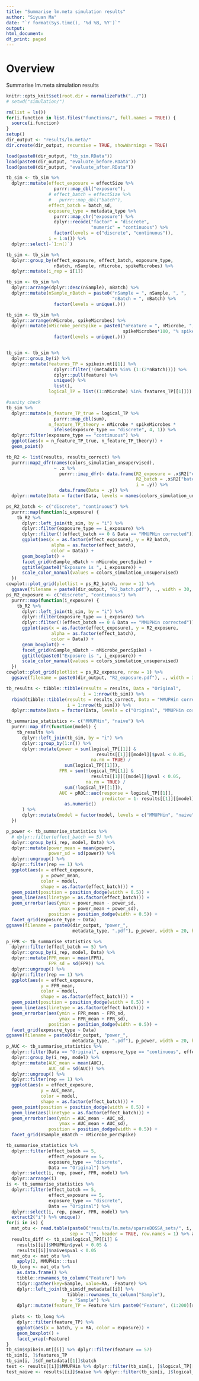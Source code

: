 ```yaml
---
title: "Summarise lm.meta simulation results"
author: "Siyuan Ma"
date: "`r format(Sys.time(), '%d %B, %Y')`"
output:
html_document:
df_print: paged
---
```

# Overview
Summarise lm.meta simulation results

```r
knitr::opts_knit$set(root.dir = normalizePath("../"))
# setwd("simulation/")
```
```r
rm(list = ls())
for(i.function in list.files("functions/", full.names = TRUE)) {
  source(i.function)
}
setup()
dir_output <- "results/lm.meta/"
dir.create(dir_output, recursive = TRUE, showWarnings = TRUE)
```

```r
load(paste0(dir_output, "tb_sim.RData"))
load(paste0(dir_output, "evaluate_before.RData"))
load(paste0(dir_output, "evaluate_after.RData"))
```

```r
tb_sim <- tb_sim %>% 
  dplyr::mutate(effect_exposure = effectSize %>% 
                  purrr::map_dbl("exposure"),
                # effect_batch = effectSize %>% 
                #   purrr::map_dbl("batch"),
                effect_batch = batch_sd,
                exposure_type = metadata_type %>% 
                  purrr::map_chr("exposure") %>% 
                  dplyr::recode("factor" = "discrete",
                                "numeric" = "continuous") %>% 
                  factor(levels = c("discrete", "continuous")),
                i = 1:n()) %>% 
  dplyr::select(-`1:n()`)

tb_sim <- tb_sim %>% 
  dplyr::group_by(effect_exposure, effect_batch, exposure_type,
                  nBatch, nSample, nMicrobe, spikeMicrobes) %>%
  dplyr::mutate(i_rep = i[1])

tb_sim <- tb_sim %>% 
  dplyr::arrange(dplyr::desc(nSample), nBatch) %>% 
  dplyr::mutate(nSample_nBatch = paste0("nSample = ", nSample, ", ",
                                        "nBatch = ", nBatch) %>% 
                  factor(levels = unique(.)))

tb_sim <- tb_sim %>% 
  dplyr::arrange(nMicrobe, spikeMicrobes) %>% 
  dplyr::mutate(nMicrobe_percSpike = paste0("nFeature = ", nMicrobe, ", ",
                                            spikeMicrobes*100, "% spiked") %>% 
                  factor(levels = unique(.)))


tb_sim <- tb_sim %>% 
  dplyr::group_by(i) %>% 
  dplyr::mutate(features_TP = spikein.mt[[1]] %>% 
                  dplyr::filter(!(metadata %in% (1:(2*nBatch)))) %>% 
                  dplyr::pull(feature) %>% 
                  unique() %>% 
                  list(),
                logical_TP = list((1:nMicrobe) %in% features_TP[[1]]))

#sanity check
tb_sim %>%
  dplyr::mutate(n_feature_TP_true = logical_TP %>%
                  purrr::map_dbl(sum),
                n_feature_TP_theory = nMicrobe * spikeMicrobes *
                  ifelse(exposure_type == "discrete", 4, 1)) %>%
  dplyr::filter(exposure_type == "continuous") %>% 
  ggplot(aes(x = n_feature_TP_true, n_feature_TP_theory)) +
  geom_point()
```

```r
tb_R2 <- list(results, results_correct) %>% 
  purrr::map2_dfr(names(colors_simulation_unsupervised), 
                  ~ .x %>% 
                    purrr::imap_dfr(~ data.frame(R2_exposure = .x$R2["exposure"],
                                                 R2_batch = .x$R2["batch"],
                                                 i = .y)) %>% 
                    data.frame(Data = .y)) %>% 
  dplyr::mutate(Data = factor(Data, levels = names(colors_simulation_unsupervised)))

ps_R2_batch <- c("discrete", "continuous") %>% 
  purrr::map(function(i_exposure) {
    tb_R2 %>% 
      dplyr::left_join(tb_sim, by = "i") %>% 
      dplyr::filter(exposure_type == i_exposure) %>%
      dplyr::filter(!(effect_batch == 0 & Data == "MMUPHin corrected")) %>% 
      ggplot(aes(x = as.factor(effect_exposure), y = R2_batch, 
                 alpha = as.factor(effect_batch),
                 color = Data)) +
      geom_boxplot() +
      facet_grid(nSample_nBatch ~ nMicrobe_percSpike) +
      ggtitle(paste0("Exposure is ", i_exposure)) +
      scale_color_manual(values = colors_simulation_unsupervised)
  })
cowplot::plot_grid(plotlist = ps_R2_batch, nrow = 1) %>% 
  ggsave(filename = paste0(dir_output, "R2_batch.pdf"), ., width = 30, height = 15)
ps_R2_exposure <- c("discrete", "continuous") %>% 
  purrr::map(function(i_exposure) {
    tb_R2 %>% 
      dplyr::left_join(tb_sim, by = "i") %>% 
      dplyr::filter(exposure_type == i_exposure) %>%
      dplyr::filter(!(effect_batch == 0 & Data == "MMUPHin corrected")) %>% 
      ggplot(aes(x = as.factor(effect_exposure), y = R2_exposure, 
                 alpha = as.factor(effect_batch),
                 color = Data)) +
      geom_boxplot() +
      facet_grid(nSample_nBatch ~ nMicrobe_percSpike) +
      ggtitle(paste0("Exposure is ", i_exposure)) +
      scale_color_manual(values = colors_simulation_unsupervised)
  })
cowplot::plot_grid(plotlist = ps_R2_exposure, nrow = 1) %>% 
  ggsave(filename = paste0(dir_output, "R2_exposure.pdf"), ., width = 30, height = 10)
```

```r
tb_results <- tibble::tibble(results = results, Data = "Original", 
                             i = 1:nrow(tb_sim)) %>% 
  rbind(tibble::tibble(results = results_correct, Data = "MMUPHin corrected", 
                       i = 1:nrow(tb_sim))) %>% 
  dplyr::mutate(Data = factor(Data, levels = c("Original", "MMUPHin corrected")))

tb_summarise_statistics <- c("MMUPHin", "naive") %>% 
  purrr::map_dfr(function(model) {
    tb_results %>% 
      dplyr::left_join(tb_sim, by = "i") %>% 
      dplyr::group_by(1:n()) %>% 
      dplyr::mutate(power = sum(logical_TP[[1]] & 
                                  results[[1]][[model]]$pval < 0.05, 
                                na.rm = TRUE) / 
                      sum(logical_TP[[1]]),
                    FPR = sum(!logical_TP[[1]] & 
                                results[[1]][[model]]$pval < 0.05, 
                              na.rm = TRUE) / 
                      sum(!logical_TP[[1]]),
                    AUC = pROC::auc(response = logical_TP[[1]],
                                    predictor = 1- results[[1]][[model]]$pval) %>% 
                      as.numeric()
      ) %>% 
      dplyr::mutate(model = factor(model, levels = c("MMUPHin", "naive")))
  })

p_power <- tb_summarise_statistics %>% 
  # dplyr::filter(effect_batch == 5) %>% 
  dplyr::group_by(i_rep, model, Data) %>% 
  dplyr::mutate(power_mean = mean(power),
                power_sd = sd(power)) %>% 
  dplyr::ungroup() %>% 
  dplyr::filter(rep == 1) %>% 
  ggplot(aes(x = effect_exposure,
             y = power_mean,
             color = model,
             shape = as.factor(effect_batch))) +
  geom_point(position = position_dodge(width = 0.5)) +
  geom_line(aes(linetype = as.factor(effect_batch))) +
  geom_errorbar(aes(ymin = power_mean - power_sd,
                    ymax = power_mean + power_sd),
                position = position_dodge(width = 0.5)) +
  facet_grid(exposure_type ~ Data)
ggsave(filename = paste0(dir_output, "power_", 
                         metadata_type, ".pdf"), p_power, width = 20, height = 10)

p_FPR <- tb_summarise_statistics %>% 
  dplyr::filter(effect_batch == 5) %>% 
  dplyr::group_by(i_rep, model, Data) %>% 
  dplyr::mutate(FPR_mean = mean(FPR),
                FPR_sd = sd(FPR)) %>% 
  dplyr::ungroup() %>% 
  dplyr::filter(rep == 1) %>% 
  ggplot(aes(x = effect_exposure,
             y = FPR_mean,
             color = model,
             shape = as.factor(effect_batch))) +
  geom_point(position = position_dodge(width = 0.5)) +
  geom_line(aes(linetype = as.factor(effect_batch))) +
  geom_errorbar(aes(ymin = FPR_mean - FPR_sd,
                    ymax = FPR_mean + FPR_sd),
                position = position_dodge(width = 0.5)) +
  facet_grid(exposure_type ~ Data)
ggsave(filename = paste0(dir_output, "power_", 
                         metadata_type, ".pdf"), p_power, width = 20, height = 10)
p_AUC <- tb_summarise_statistics %>% 
  dplyr::filter(Data == "Original", exposure_type == "continuous", effect_batch == 5) %>% 
  dplyr::group_by(i_rep, model) %>% 
  dplyr::mutate(AUC_mean = mean(AUC),
                AUC_sd = sd(AUC)) %>% 
  dplyr::ungroup() %>% 
  dplyr::filter(rep == 1) %>% 
  ggplot(aes(x = effect_exposure,
             y = AUC_mean,
             color = model,
             shape = as.factor(effect_batch))) +
  geom_point(position = position_dodge(width = 0.5)) +
  geom_line(aes(linetype = as.factor(effect_batch))) +
  geom_errorbar(aes(ymin = AUC_mean - AUC_sd,
                    ymax = AUC_mean + AUC_sd),
                position = position_dodge(width = 0.5)) +
  facet_grid(nSample_nBatch ~ nMicrobe_percSpike)
```

```r
tb_summarise_statistics %>% 
  dplyr::filter(effect_batch == 5,
                effect_exposure == 5,
                exposure_type == "discrete",
                Data == "Original") %>% 
  dplyr::select(i, rep, power, FPR, model) %>% 
  dplyr::arrange(i)
is <- tb_summarise_statistics %>% 
  dplyr::filter(effect_batch == 5,
                effect_exposure == 5,
                exposure_type == "discrete",
                Data == "Original") %>% 
  dplyr::select(i, rep, power, FPR, model) %>% 
  extract2("i") %>% unique()
for(i in is) {
  mat_otu <- read.table(paste0("results/lm.meta/sparseDOSSA_sets/", i, ".tsv"),
                        sep = "\t", header = TRUE, row.names = 1) %>% as.matrix
  results_diff <- tb_sim$logical_TP[[i]] &
    results[[i]]$MMUPHin$pval > 0.05 &
    results[[i]]$naive$pval < 0.05
  mat_otu <- mat_otu %>% 
    apply(2, MMUPHin:::tss)
  tb_long <- mat_otu %>% 
    as.data.frame() %>% 
    tibble::rownames_to_column("Feature") %>% 
    tidyr::gather(key=Sample, value=RA, -Feature) %>% 
    dplyr::left_join(tb_sim$df_metadata[[i]] %>% 
                       tibble::rownames_to_column("Sample"),
                     by = "Sample") %>% 
    dplyr::mutate(feature_TP = Feature %in% paste0("Feature", (1:200)[results_diff]))
  
  plots <- tb_long %>% 
    dplyr::filter(feature_TP) %>% 
    ggplot(aes(x = batch, y = RA, color = exposure)) +
    geom_boxplot() +
    facet_wrap(~Feature)
}
tb_sim$spikein.mt[[i]] %>% dplyr::filter(feature == 57)
tb_sim[i, ]$features_TP
tb_sim[i, ]$df_metadata[[1]]$batch
test <- results[[i]]$MMUPHin %>% dplyr::filter(tb_sim[i, ]$logical_TP[[1]])
test_naive <- results[[i]]$naive %>% dplyr::filter(tb_sim[i, ]$logical_TP[[1]])
```




